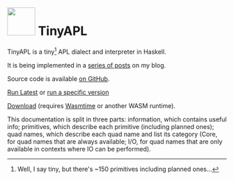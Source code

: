 # <img width='64' height='64' src='/logo.svg' /> TinyAPL

TinyAPL is a tiny[^1] APL dialect and interpreter in Haskell.

It is being implemented in a [series of posts](https://blog.rubenverg.com/?tag=tinyapl) on my blog.

Source code is available [<i class='bi bi-github'></i> on GitHub](https://github.com/RubenVerg/tinyapl).

<a class='btn btn-primary me-1' href='/run/latest'><i class='bi bi-play'></i>Run Latest</a> or <a href='/run'>run a specific version</a>

<a class='btn btn-secondary me-1' href='https://github.com/RubenVerg/tinyapl/releases/'><i class='bi bi-download'></i> Download</a> (requires [Wasmtime](https://wasmtime.dev/) or another WASM runtime).

This documentation is split in three parts: information, which contains useful info; primitives, which describe each primitive (including planned ones); quad names, which describe each quad name and list its category (Core, for quad names that are always available; I/O, for quad names that are only available in contexts where IO can be performed).

[^1]: Well, I say tiny, but there's ~150 primitives including planned ones...
